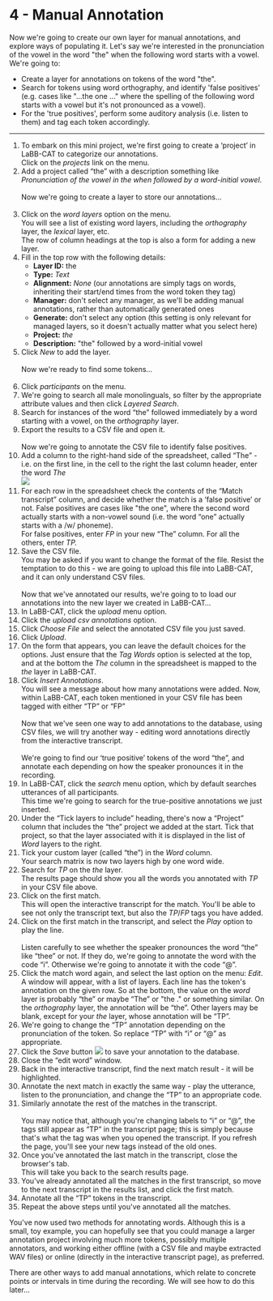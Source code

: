 # 4 - Manual Annotation

Now we\'re going to create our own layer for manual annotations, and
explore ways of populating it. Let\'s say we\'re interested in the
pronunciation of the vowel in the word \"the\" when the following word
starts with a vowel. We\'re going to:

-   Create a layer for annotations on tokens of the word \"the\".
-   Search for tokens using word orthography, and identify \'false
    positives\' (e.g. cases like \"\...the one \...\" where the spelling
    of the following word starts with a vowel but it\'s not pronounced
    as a vowel).
-   For the \'true positives\', perform some auditory analysis (i.e.
    listen to them) and tag each token accordingly.

------------------------------------------------------------------------

1.  To embark on this mini project, we\'re first going to create a
    'project' in LaBB-CAT to categorize our annotations.\
    Click on the *projects* link on the menu.
2.  Add a project called "the" with a description something like
    *Pronunciation of the vowel in the when followed by a word-initial
    vowel*.\
    \
    Now we\'re going to create a layer to store our annotations...\
     
3.  Click on the *word layers* option on the menu.\
    You will see a list of existing word layers, including the
    *orthography* layer, the *lexical* layer, etc.\
    The row of column headings at the top is also a form for adding a
    new layer.
4.  Fill in the top row with the following details:
    -   **Layer ID:** the
    -   **Type:** *Text*
    -   **Alignment:** *None* (our annotations are simply tags on words,
        inheriting their start/end times from the word token they tag)
    -   **Manager:** don\'t select any manager, as we\'ll be adding
        manual annotations, rather than automatically generated ones
    -   **Generate:** don\'t select any option (this setting is only
        relevant for managed layers, so it doesn\'t actually matter what
        you select here)
    -   **Project:** *the*
    -   **Description:** \"the\" followed by a word-initial vowel
5.  Click *New* to add the layer.\
    \
    Now we\'re ready to find some tokens...\
     
6.  Click *participants* on the menu.
7.  We\'re going to search all male monolinguals, so filter by the
    appropriate attribute values and then click *Layered Search*.
8.  Search for instances of the word "the" followed immediately by a
    word starting with a vowel, on the *orthography* layer.
9.  Export the results to a CSV file and open it.\
    \
    Now we\'re going to annotate the CSV file to identify false
    positives.
10. Add a column to the right-hand side of the spreadsheet, called
    "The" - i.e. on the first line, in the cell to the right the last
    column header, enter the word *The*\
    ![](add-the-column.png)
11. For each row in the spreadsheet check the contents of the "Match
    transcript" column, and decide whether the match is a 'false
    positive' or not. False positives are cases like \"the one\", where
    the second word actually starts with a non-vowel sound (i.e. the
    word "one" actually starts with a /w/ phoneme).\
    For false positives, enter *FP* in your new "The" column. For all
    the others, enter *TP.*
12. Save the CSV file.\
    You may be asked if you want to change the format of the file.
    Resist the temptation to do this - we are going to upload this file
    into LaBB-CAT, and it can only understand CSV files.\
    \
    Now that we\'ve annotated our results, we\'re going to to load our
    annotations into the new layer we created in LaBB-CAT...
13. In LaBB-CAT, click the *upload* menu option.
14. Click the *upload csv annotations* option.
15. Click *Choose File* and select the annotated CSV file you just
    saved.
16. Click *Upload*.
17. On the form that appears, you can leave the default choices for the
    options. Just ensure that the *Tag Words* option is selected at the
    top, and at the bottom the *The* column in the spreadsheet is mapped
    to the *the* layer in LaBB-CAT.
18. Click *Insert Annotations*.\
    You will see a message about how many annotations were added. Now,
    within LaBB-CAT, each token mentioned in your CSV file has been
    tagged with either "TP" or "FP"\
    \
    Now that we\'ve seen one way to add annotations to the database,
    using CSV files, we will try another way - editing word annotations
    directly from the interactive transcript.\
    \
    We\'re going to find our 'true positive' tokens of the word "the",
    and annotate each depending on how the speaker pronounces it in the
    recording.
19. In LaBB-CAT, click the *search* menu option, which by default
    searches utterances of all participants.\
    This time we\'re going to search for the true-positive annotations
    we just inserted.
20. Under the "Tick layers to include" heading, there\'s now a "Project"
    column that includes the "the" project we added at the start. Tick
    that project, so that the layer associated with it is displayed in
    the list of *Word* layers to the right.
21. Tick your custom layer (called "the") in the *Word* column.\
    Your search matrix is now two layers high by one word wide.
22. Search for *TP* on the *the* layer.\
    The results page should show you all the words you annotated with
    *TP* in your CSV file above.
23. Click on the first match.\
    This will open the interactive transcript for the match. You\'ll be
    able to see not only the transcript text, but also the *TP*/*FP*
    tags you have added.
24. Click on the first match in the transcript, and select the *Play*
    option to play the line.\
    \
    Listen carefully to see whether the speaker pronounces the word
    "the" like "thee" or not. If they do, we\'re going to annotate the
    word with the code "i". Otherwise we\'re going to annotate it with
    the code "@".
25. Click the match word again, and select the last option on the menu:
    *Edit*. A window will appear, with a list of layers. Each line has
    the token\'s annotation on the given row. So at the bottom, the
    value on the *word* layer is probably "the" or maybe "The" or \"the
    .\" or something similar. On the *orthography* layer, the annotation
    will be "the". Other layers may be blank, except for your *the*
    layer, whose annotation will be "TP".
26. We\'re going to change the "TP" annotation depending on the
    pronunciation of the token. So replace "TP" with "i" or "@" as
    appropriate.
27. Click the *Save* button ![](save-token.png) to save your annotation
    to the database.
28. Close the "edit word" window.
29. Back in the interactive transcript, find the next match result - it
    will be highlighted.
30. Annotate the next match in exactly the same way - play the
    utterance, listen to the pronunciation, and change the "TP" to an
    appropriate code.
31. Similarly annotate the rest of the matches in the transcript.\
    \
    You may notice that, although you\'re changing labels to "i" or "@",
    the tags still appear as "TP" in the transcript page; this is simply
    because that\'s what the tag was when you opened the transcript. If
    you refresh the page, you\'ll see your new tags instead of the old
    ones.
32. Once you\'ve annotated the last match in the transcript, close the
    browser\'s tab.\
    This will take you back to the search results page.
33. You\'ve already annotated all the matches in the first transcript,
    so move to the next transcript in the results list, and click the
    first match.
34. Annotate all the "TP" tokens in the transcript.
35. Repeat the above steps until you\'ve annotated all the matches.

You\'ve now used two methods for annotating words. Although this is a
small, toy example, you can hopefully see that you could manage a larger
annotation project involving much more tokens, possibly multiple
annotators, and working either offline (with a CSV file and maybe
extracted WAV files) or online (directly in the interactive transcript
page), as preferred.

There are other ways to add manual annotations, which relate to concrete
points or intervals in time during the recording. We will see how to do
this later... 
